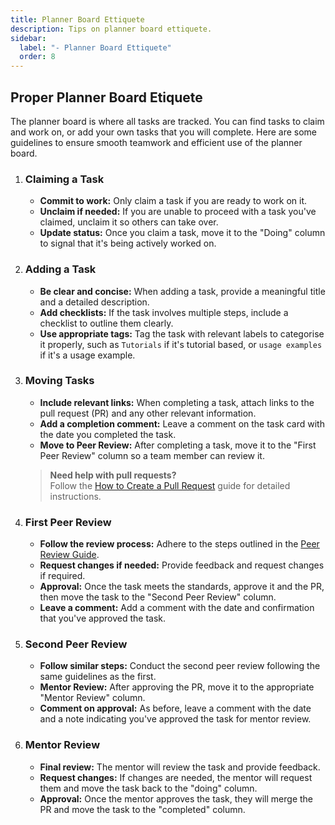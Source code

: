 ```yaml
---
title: Planner Board Ettiquete
description: Tips on planner board ettiquete.
sidebar:
  label: "- Planner Board Ettiquete"
  order: 8
---
```



## Proper Planner Board Etiquete

The planner board is where all tasks are tracked. You can find tasks to claim and work on, or add
your own tasks that you will complete. Here are some guidelines to ensure smooth teamwork and
efficient use of the planner board.

<Steps>

1. ### Claiming a Task

   - **Commit to work:** Only claim a task if you are ready to work on it.
   - **Unclaim if needed:** If you are unable to proceed with a task you've claimed, unclaim it so
     others can take over.
   - **Update status:** Once you claim a task, move it to the "Doing" column to signal that it's
     being actively worked on.

2. ### Adding a Task

   - **Be clear and concise:** When adding a task, provide a meaningful title and a detailed
     description.
   - **Add checklists:** If the task involves multiple steps, include a checklist to outline them
     clearly.
   - **Use appropriate tags:** Tag the task with relevant labels to categorise it properly, such as
     `Tutorials` if it's tutorial based, or `usage examples` if it's a usage example.

3. ### Moving Tasks

   - **Include relevant links:** When completing a task, attach links to the pull request (PR) and
     any other relevant information.
   - **Add a completion comment:** Leave a comment on the task card with the date you completed the
     task.
   - **Move to Peer Review:** After completing a task, move it to the "First Peer Review" column so
     a team member can review it.

   > **Need help with pull requests?**  
   > Follow the [How to Create a Pull Request](/products/splashkit/04-pull-request) guide for
   > detailed instructions.

4. ### First Peer Review

   - **Follow the review process:** Adhere to the steps outlined in the
     [Peer Review Guide](/products/splashkit/06-peer-review).
   - **Request changes if needed:** Provide feedback and request changes if required.
   - **Approval:** Once the task meets the standards, approve it and the PR, then move the task to
     the "Second Peer Review" column.
   - **Leave a comment:** Add a comment with the date and confirmation that you've approved the
     task.

5. ### Second Peer Review

   - **Follow similar steps:** Conduct the second peer review following the same guidelines as the
     first.
   - **Mentor Review:** After approving the PR, move it to the appropriate "Mentor Review" column.
   - **Comment on approval:** As before, leave a comment with the date and a note indicating you've
     approved the task for mentor review.

6. ### Mentor Review

   - **Final review:** The mentor will review the task and provide feedback.
   - **Request changes:** If changes are needed, the mentor will request them and move the task back
     to the "doing" column.
   - **Approval:** Once the mentor approves the task, they will merge the PR and move the task to
     the "completed" column.

</Steps>
